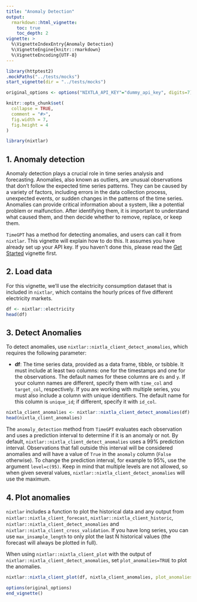 ```yaml
---
title: "Anomaly Detection"
output: 
  rmarkdown::html_vignette:
    toc: true 
    toc_depth: 2
vignette: >
  %\VignetteIndexEntry{Anomaly Detection}
  %\VignetteEngine{knitr::rmarkdown}
  %\VignetteEncoding{UTF-8}
---
```

```r
library(httptest2)
.mockPaths("../tests/mocks")
start_vignette(dir = "../tests/mocks")

original_options <- options("NIXTLA_API_KEY"="dummy_api_key", digits=7)

knitr::opts_chunk$set(
  collapse = TRUE,
  comment = "#>", 
  fig.width = 7, 
  fig.height = 4
)
```

```r
library(nixtlar)
```

## 1. Anomaly detection
Anomaly detection plays a crucial role in time series analysis and forecasting. Anomalies, also known as outliers, are unusual observations that don't follow the expected time series patterns. They can be caused by a variety of factors, including errors in the data collection process, unexpected events, or sudden changes in the patterns of the time series. Anomalies can provide critical information about a system, like a potential problem or malfunction. After identifying them, it is important to understand what caused them, and then decide whether to remove, replace, or keep them.

`TimeGPT` has a method for detecting anomalies, and users can call it from `nixtlar`. This vignette will explain how to do this. It assumes you have already set up your API key. If you haven't done this, please read the [Get Started](https://nixtla.github.io/nixtlar/articles/get-started.html) vignette first. 

## 2. Load data 
For this vignette, we'll use the electricity consumption dataset that is included in `nixtlar`, which contains the hourly prices of five different electricity markets. 

```r
df <- nixtlar::electricity
head(df)
```

## 3. Detect Anomalies

To detect anomalies, use `nixtlar::nixtla_client_detect_anomalies`, which requires the following parameter:

- **df**: The time series data, provided as a data frame, tibble, or tsibble. It must include at least two columns: one for the timestamps and one for the observations. The default names for these columns are `ds` and `y`. If your column names are different, specify them with `time_col` and `target_col`, respectively. If you are working with multiple series, you must also include a column with unique identifiers. The default name for this column is `unique_id`; if different, specify it with `id_col`.

```r
nixtla_client_anomalies <- nixtlar::nixtla_client_detect_anomalies(df) 
head(nixtla_client_anomalies)
```

The `anomaly_detection` method from `TimeGPT` evaluates each observation and uses a prediction interval to determine if it is an anomaly or not. By default, `nixtlar::nixtla_client_detect_anomalies` uses a 99% prediction interval. Observations that fall outside this interval will be considered anomalies and will have a value of `True` in the `anomaly` column (`False` otherwise). To change the prediction interval, for example to 95%, use the argument `level=c(95)`. Keep in mind that multiple levels are not allowed, so when given several values, `nixtlar::nixtla_client_detect_anomalies` will use the maximum. 

## 4. Plot anomalies 
`nixtlar` includes a function to plot the historical data and any output from `nixtlar::nixtla_client_forecast`, `nixtlar::nixtla_client_historic`, `nixtlar::nixtla_client_detect_anomalies` and `nixtlar::nixtla_client_cross_validation`. If you have long series, you can use `max_insample_length` to only plot the last N historical values (the forecast will always be plotted in full). 

When using `nixtlar::nixtla_client_plot` with the output of `nixtlar::nixtla_client_detect_anomalies`, set `plot_anomalies=TRUE` to plot the anomalies. 

```r
nixtlar::nixtla_client_plot(df, nixtla_client_anomalies, plot_anomalies = TRUE)
```

```r
options(original_options)
end_vignette()
```

